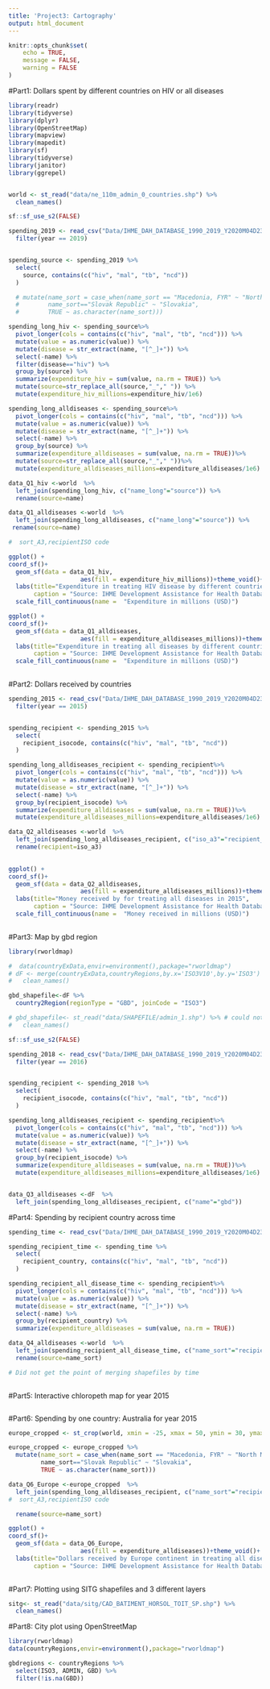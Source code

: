 ```yaml
---
title: 'Project3: Cartography'
output: html_document
---
```


```r
knitr::opts_chunk$set(
	echo = TRUE,
	message = FALSE,
	warning = FALSE
)
```

#Part1: Dollars spent by different countries on HIV or all diseases

```r

library(readr)
library(tidyverse)
library(dplyr)
library(OpenStreetMap)
library(mapview)
library(mapedit)
library(sf)
library(tidyverse)
library(janitor)
library(ggrepel)


world <- st_read("data/ne_110m_admin_0_countries.shp") %>% 
  clean_names()

sf::sf_use_s2(FALSE)

spending_2019 <- read_csv("Data/IHME_DAH_DATABASE_1990_2019_Y2020M04D23.CSV") %>%
  filter(year == 2019)


spending_source <- spending_2019 %>%
  select(
    source, contains(c("hiv", "mal", "tb", "ncd"))
  ) 

  # mutate(name_sort = case_when(name_sort == "Macedonia, FYR" ~ "North Macedonia",
  #        name_sort=="Slovak Republic" ~ "Slovakia",
  #        TRUE ~ as.character(name_sort)))

spending_long_hiv <- spending_source%>%
  pivot_longer(cols = contains(c("hiv", "mal", "tb", "ncd"))) %>%
  mutate(value = as.numeric(value)) %>% 
  mutate(disease = str_extract(name, "[^_]+")) %>%
  select(-name) %>% 
  filter(disease=="hiv") %>% 
  group_by(source) %>% 
  summarize(expenditure_hiv = sum(value, na.rm = TRUE)) %>% 
  mutate(source=str_replace_all(source,"_"," ")) %>% 
  mutate(expenditure_hiv_millions=expenditure_hiv/1e6)

spending_long_alldiseases <- spending_source%>%
  pivot_longer(cols = contains(c("hiv", "mal", "tb", "ncd"))) %>%
  mutate(value = as.numeric(value)) %>% 
  mutate(disease = str_extract(name, "[^_]+")) %>%
  select(-name) %>% 
  group_by(source) %>% 
  summarize(expenditure_alldiseases = sum(value, na.rm = TRUE))%>% 
  mutate(source=str_replace_all(source,"_"," "))%>% 
  mutate(expenditure_alldiseases_millions=expenditure_alldiseases/1e6)

data_Q1_hiv <-world  %>%
  left_join(spending_long_hiv, c("name_long"="source")) %>%
  rename(source=name) 

data_Q1_alldiseases <-world  %>%
  left_join(spending_long_alldiseases, c("name_long"="source")) %>% 
 rename(source=name) 

#  sort_A3,recipientISO code

ggplot() + 
coord_sf()+ 
  geom_sf(data = data_Q1_hiv,
                    aes(fill = expenditure_hiv_millions))+theme_void()+
  labs(title="Expenditure in treating HIV disease by different countries for year 2019",
       caption = "Source: IHME Development Assistance for Health Database") +
  scale_fill_continuous(name =  "Expenditure in millions (USD)")

ggplot() + 
coord_sf()+ 
  geom_sf(data = data_Q1_alldiseases,
                    aes(fill = expenditure_alldiseases_millions))+theme_void()+
  labs(title="Expenditure in treating all diseases by different countries for year 2019",
       caption = "Source: IHME Development Assistance for Health Database")+
  scale_fill_continuous(name =  "Expenditure in millions (USD)")
  
```

#Part2: Dollars received by countries

```r
  
spending_2015 <- read_csv("Data/IHME_DAH_DATABASE_1990_2019_Y2020M04D23.CSV") %>%
  filter(year == 2015)


spending_recipient <- spending_2015 %>%
  select(
    recipient_isocode, contains(c("hiv", "mal", "tb", "ncd"))
  )

spending_long_alldiseases_recipient <- spending_recipient%>%
  pivot_longer(cols = contains(c("hiv", "mal", "tb", "ncd"))) %>%
  mutate(value = as.numeric(value)) %>% 
  mutate(disease = str_extract(name, "[^_]+")) %>%
  select(-name) %>% 
  group_by(recipient_isocode) %>% 
  summarize(expenditure_alldiseases = sum(value, na.rm = TRUE))%>% 
  mutate(expenditure_alldiseases_millions=expenditure_alldiseases/1e6)

data_Q2_alldiseases <-world  %>%
  left_join(spending_long_alldiseases_recipient, c("iso_a3"="recipient_isocode")) %>% 
  rename(recipient=iso_a3)
  

ggplot() + 
coord_sf()+ 
  geom_sf(data = data_Q2_alldiseases,
                    aes(fill = expenditure_alldiseases_millions))+theme_void()+
  labs(title="Money received by for treating all diseases in 2015",
       caption = "Source: IHME Development Assistance for Health Database") +
  scale_fill_continuous(name =  "Money received in millions (USD)")
  
```

#Part3: Map by gbd region

```r

library(rworldmap)

#  data(countryExData,envir=environment(),package="rworldmap")
# dF <- merge(countryExData,countryRegions,by.x='ISO3V10',by.y='ISO3') %>% 
#   clean_names()

gbd_shapefile<-dF %>% 
  country2Region(regionType = "GBD", joinCode = "ISO3")

# gbd_shapefile<- st_read("data/SHAPEFILE/admin_1.shp") %>% # could not find it..
#   clean_names()

sf::sf_use_s2(FALSE)

spending_2018 <- read_csv("Data/IHME_DAH_DATABASE_1990_2019_Y2020M04D23.CSV") %>%
  filter(year == 2016)


spending_recipient <- spending_2018 %>%
  select(
    recipient_isocode, contains(c("hiv", "mal", "tb", "ncd"))
  )

spending_long_alldiseases_recipient <- spending_recipient%>%
  pivot_longer(cols = contains(c("hiv", "mal", "tb", "ncd"))) %>%
  mutate(value = as.numeric(value)) %>% 
  mutate(disease = str_extract(name, "[^_]+")) %>%
  select(-name) %>% 
  group_by(recipient_isocode) %>% 
  summarize(expenditure_alldiseases = sum(value, na.rm = TRUE))%>% 
  mutate(expenditure_alldiseases_millions=expenditure_alldiseases/1e6)


data_Q3_alldiseases <-dF  %>%
  left_join(spending_long_alldiseases_recipient, c("name"="gbd")) 
```

#Part4: Spending by recipient country across time

```r
  
spending_time <- read_csv("Data/IHME_DAH_DATABASE_1990_2019_Y2020M04D23.CSV") 

spending_recipient_time <- spending_time %>%
  select(
    recipient_country, contains(c("hiv", "mal", "tb", "ncd"))
  )

spending_recipient_all_disease_time <- spending_recipient%>%
  pivot_longer(cols = contains(c("hiv", "mal", "tb", "ncd"))) %>%
  mutate(value = as.numeric(value)) %>% 
  mutate(disease = str_extract(name, "[^_]+")) %>%
  select(-name) %>% 
  group_by(recipient_country) %>% 
  summarize(expenditure_alldiseases = sum(value, na.rm = TRUE))

data_Q4_alldiseases <-world  %>%
  left_join(spending_recipient_all_disease_time, c("name_sort"="recipient_country")) %>% 
  rename(source=name_sort)

# Did not get the point of merging shapefiles by time
  
```

#Part5: Interactive chloropeth map for year 2015

```r
       
```

#Part6: Spending by one country: Australia for year 2015

```r

europe_cropped <- st_crop(world, xmin = -25, xmax = 50, ymin = 30, ymax = 73)

europe_cropped <- europe_cropped %>% 
  mutate(name_sort = case_when(name_sort == "Macedonia, FYR" ~ "North Macedonia",
         name_sort=="Slovak Republic" ~ "Slovakia",
         TRUE ~ as.character(name_sort)))

data_Q6_Europe <-europe_cropped  %>%
  left_join(spending_long_alldiseases_recipient, c("name_sort"="recipient_country")) %>% 
#  sort_A3,recipientISO code

  rename(source=name_sort)

ggplot() + 
coord_sf()+ 
  geom_sf(data = data_Q6_Europe,
                    aes(fill = expenditure_alldiseases))+theme_void()+
  labs(title="Dollars received by Europe continent in treating all diseases for year 2015",
       caption = "Source: IHME Development Assistance for Health Database") 
       
```


#Part7: Plotting  using SITG shapefiles and 3 different layers

```r

sitg<- st_read("data/sitg/CAD_BATIMENT_HORSOL_TOIT_SP.shp") %>% 
  clean_names()

```

#Part8: City plot using OpenStreetMap

```r
library(rworldmap)
data(countryRegions,envir=environment(),package="rworldmap")

gbdregions <- countryRegions %>%
  select(ISO3, ADMIN, GBD) %>%
  filter(!is.na(GBD))
```

